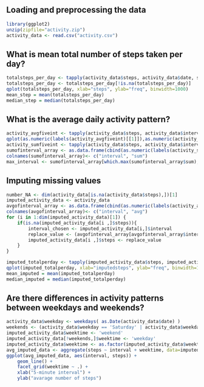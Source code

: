 ## Loading and preprocessing the data
```{r}
library(ggplot2)
unzip(zipfile="activity.zip")
activity_data <- read.csv("activity.csv")
```

## What is mean total number of steps taken per day?
```{r}
totalsteps_per_day <- tapply(activity_data$steps, activity_data$date, sum, na.rm=T)
totalsteps_per_day <- totalsteps_per_day[!is.na(totalsteps_per_day)]
qplot(totalsteps_per_day, xlab="steps", ylab="freq", binwidth=1000)
mean_step = mean(totalsteps_per_day)
median_step = median(totalsteps_per_day)
```



## What is the average daily activity pattern?
```{r}
activity_avgfiveint <- tapply(activity_data$steps, activity_data$interval, mean, na.rm=T)
qplot(as.numeric(labels(activity_avgfiveint)[[1]]),as.numeric(activity_avgfiveint), xlab="5 Minute Interval", ylab="average for interval", geom = "path")
activity_sumfiveint <- tapply(activity_data$steps, activity_data$interval, sum, na.rm=T)
sumofinterval_array <- as.data.frame(cbind(as.numeric(labels(activity_sumfiveint)[[1]]),as.numeric(activity_sumfiveint)))
colnames(sumofinterval_array)<- c("interval", "sum")
max_interval <- sumofinterval_array[which.max(sumofinterval_array$sum),]$interval
```


## Imputing missing values
```{r}
number_NA <- dim(activity_data[is.na(activity_data$steps),])[1]
imputed_activity_data <- activity_data
avgofinterval_array <- as.data.frame(cbind(as.numeric(labels(activity_avgfiveint)[[1]]),as.numeric(activity_avgfiveint)))
colnames(avgofinterval_array)<- c("interval", "avg")
for (i in 1:dim(imputed_activity_data)[1]) {
    if(is.na(imputed_activity_data[i ,]$steps)){
        interval_chosen <- imputed_activity_data[i,]$interval
        replace_value <- (avgofinterval_array[avgofinterval_array$interval==interval_chosen,]$avg)
        imputed_activity_data[i ,]$steps <- replace_value
    }
}

imputed_totalperday <- tapply(imputed_activity_data$steps, imputed_activity_data$date, sum)
qplot(imputed_totalperday, xlab="imputedsteps", ylab="freq", binwidth=1000)
mean_imputed = mean(imputed_totalperday)
median_imputed = median(imputed_totalperday)
```



## Are there differences in activity patterns between weekdays and weekends?
```{r}
activity_data$weekday <- weekdays( as.Date(activity_data$date) )
weekends <- (activity_data$weekday == 'Saturday' | activity_data$weekday == 'Sunday')
imputed_activity_data$weektime <- 'weekend'
imputed_activity_data[!weekends,]$weektime <- 'weekday'
imputed_activity_data$weektime <- as.factor(imputed_activity_data$weektime)
avg_imputed_data <- aggregate(steps ~ interval + weektime, data=imputed_activity_data, mean)
ggplot(avg_imputed_data, aes(interval, steps)) + 
    geom_line() + 
    facet_grid(weektime ~ .) +
    xlab("5-minute interval") + 
    ylab("avarage number of steps")

```
